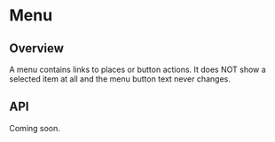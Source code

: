 
<Meta of={MenuStories} />

# Menu

<ResourceLinks
  sourceCode="https://github.com/cultureamp/kaizen-design-system/tree/main/packages/components/src/Menu"
  figma="https://www.figma.com/file/ZRfnoNUXbGZv4eVWLbF4Az/%EF%B8%8F%F0%9F%96%BC%EF%B8%8F-Component-Gallery?node-id=9%3A39909&t=P1w10jr2cpPuaayw-1"
  designGuidelines="https://cultureamp.atlassian.net/wiki/spaces/DesignSystem/pages/3082059782/Menu"
  className="!mb-8"
/>

<KAIOInstallation exportNames="Menu" />

## Overview

A menu contains links to places or button actions. It does NOT show a selected item at all and the menu button text never changes.

<Canvas of={MenuStories.Playground} />
<Controls of={MenuStories.Playground} />

## API

Coming soon.

